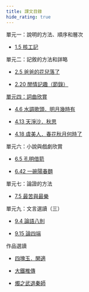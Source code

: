 ```yaml
---
title: 課文目錄
hide_rating: true
---
```


<div className="text-list" style={{color:'#6366f1'}}>

單元一：說明的方法、順序和層次

- [1.5 核工記](/text/核工記.mdx)

單元二：記敘的方法和詳略

- [2.5 爸爸的花兒落了](/text/爸爸的花兒落了.mdx)

- [2.20 閒情記趣（節錄）](/text/閒情記趣（節錄）.mdx)

[單元四：詞曲欣賞](S3/詞曲欣賞)

- [4.6 水調歌頭．明月幾時有](/text/水調歌頭．明月幾時有.mdx)

- [4.13 天淨沙．秋思](/text/天淨沙．秋思.mdx)

- [4.18 虞美人．春花秋月何時了](/text/虞美人．春花秋月何時了.mdx)

單元六：小說與戲劇欣賞

- [6.5 孔明借箭](/text/孔明借箭.mdx)

- [6.42 一碗陽春麵](/text/一碗陽春麵.mdx)

單元七：論證的方法

- [7.5 最苦與最樂](/text/最苦與最樂.mdx)

單元九：文言選讀（三）

- [9.4 論語八則](/text/論語八則.mdx)

- [9.15 論四端](/text/論四端.mdx)

作品選讀

- [四塊玉．閑適](/text/四塊玉．閑適.mdx)

- [大鐵椎傳](/text/大鐵椎傳.mdx)

- [燭之武退秦師](/text/燭之武退秦師.mdx)

</div>